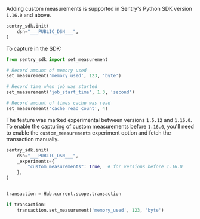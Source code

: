Adding custom measurements is supported in Sentry's Python SDK version `1.16.0` and above.

<SignInNote />

```python
sentry_sdk.init(
    dsn="___PUBLIC_DSN___",
)
```

To capture in the SDK:

```python
from sentry_sdk import set_measurement

# Record amount of memory used
set_measurement('memory_used', 123, 'byte')

# Record time when job was started
set_measurement('job_start_time', 1.3, 'second')

# Record amount of times cache was read
set_measurement('cache_read_count', 4)
```

The feature was marked experimental between versions `1.5.12` and `1.16.0`.
To enable the capturing of custom measurements before `1.16.0`, you'll need to enable the `custom_measurements` experiment option
and fetch the transaction manually.

<SignInNote />

```python
sentry_sdk.init(
    dsn="___PUBLIC_DSN___",
    _experiments={
        "custom_measurements": True,  # for versions before 1.16.0
    },
)


transaction = Hub.current.scope.transaction

if transaction:
    transaction.set_measurement('memory_used', 123, 'byte')
```

